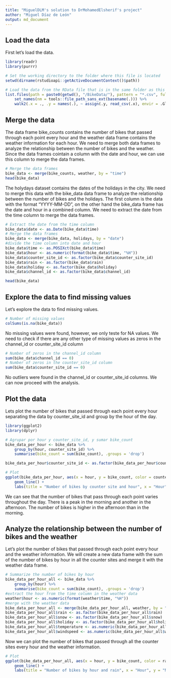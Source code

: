 ```yaml
---
title: "MiguelDLM's solution to DrMohamedElsherif's project"
author: "Miguel Díaz de León"    
output: md_document
---
```


## Load the data

First let's load the data.

```r
library(readr)
library(purrr)

# Set the working directory to the folder where this file is located
setwd(dirname(rstudioapi::getActiveDocumentContext()$path))

# Load the data from the RData file that is in the same folder as this Rmd file
list.files(path = paste0(getwd(), "/BikeData/"), pattern = "*.csv", full.names = TRUE) %>% 
    set_names(nm = tools::file_path_sans_ext(basename(.))) %>% 
    walk2(.x = ., .y = names(.), ~ assign(.y, read_csv(.x), envir = .GlobalEnv))

```
## Merge the data

The data frame bike_counts contains the number of bikes that passed through each point every hour and the weather data frame contains the weather information for each hour. We need to merge both data frames to analyze the relationship between the number of bikes and the weather. Since the data frames cointain a column with the date and hour, we can use this column to merge the data frames.

```r
# Merge the data frames
bike_data <- merge(bike_counts, weather, by = "time")
head(bike_data)
```

The holydays dataset contains the dates of the holidays in the city. We need to merge this data with the bike_data data frame to analyze the relationship between the number of bikes and the holidays. The first column is the data with the format "YYYY-MM-DD", on the other hand the bike_data frame has the date and hour in a combined column. We need to extract the date from the time column to merge the data frames.

```r
# Extract the date from the time column
bike_data$date <- as.Date(bike_data$time)
# Merge the data frames
bike_data <- merge(bike_data, holidays, by = "date")
#divide the time column into date and hour
bike_data$time <- as.POSIXct(bike_data$time)
bike_data$hour <- as.numeric(format(bike_data$time, "%H"))
bike_data$counter_site_id <- as.factor(bike_data$counter_site_id)
bike_data$rain <- as.factor(bike_data$rain)
bike_data$holiday <- as.factor(bike_data$holiday)
bike_data$channel_id <- as.factor(bike_data$channel_id)

head(bike_data)
```

## Explore the data to find missing values

Let's explore the data to find missing values.

```r
# Number of missing values
colSums(is.na(bike_data))
```

No missing values were found, however, we only teste for NA values. We need to check if there are any other type of missing values as zeros in the channel_id or counter_site_id column

```r
# Number of zeros in the channel_id column
sum(bike_data$channel_id == 0)
# Number of zeros in the counter_site_id column
sum(bike_data$counter_site_id == 0)
```

No outliers were found in the channel_id or counter_site_id columns. We can now proceed with the analysis.

## Plot the data
Lets plot the number of bikes that passed through each point every hour separating the data by counter_site_id and group by the hour of the day.

```r
library(ggplot2)
library(dplyr)

# Agrupar por hour y counter_site_id, y sumar bike_count
bike_data_per_hour <- bike_data %>%
    group_by(hour, counter_site_id) %>%
    summarise(bike_count = sum(bike_count), .groups = 'drop')

bike_data_per_hour$counter_site_id <- as.factor(bike_data_per_hour$counter_site_id)

# Plot
ggplot(bike_data_per_hour, aes(x = hour, y = bike_count, color = counter_site_id, group = counter_site_id)) +
    geom_line() +
    labs(title = "Number of bikes by counter site and hour", x = "Hour", y = "Number of bikes")
```

We can see that the number of bikes that pass through each point varies throughout the day. There is a peak in the morning and another in the afternoon. The number of bikes is higher in the afternoon than in the morning.

## Analyze the relationship between the number of bikes and the weather

Let's plot the number of bikes that passed through each point every hour and the weather information. We will create a new data frame with the sum of the number of bikes by hour in all the counter sites and merge it with the weather data frame.

```r
# Summarize the number of bikes by hour
bike_data_per_hour_all <- bike_data %>%
    group_by(hour) %>%
    summarise(bike_count = sum(bike_count), .groups = 'drop')
#extract the hour from the time column in the weather data
weather$hour <- as.numeric(format(weather$time, "%H"))
#merge with the weather data
bike_data_per_hour_all <- merge(bike_data_per_hour_all, weather, by = "hour")
bike_data_per_hour_all$rain <- as.factor(bike_data_per_hour_all$rain)
bike_data_per_hour_all$snow <- as.factor(bike_data_per_hour_all$snow)
bike_data_per_hour_all$holiday <- as.factor(bike_data_per_hour_all$holiday)
bike_data_per_hour_all$temperature <- as.numeric(bike_data_per_hour_all$temperature)
bike_data_per_hour_all$windspeed <- as.numeric(bike_data_per_hour_all$windspeed)

```

Now we can plot the number of bikes that passed through all the counter sites every hour and the weather information.

```r
# Plot
ggplot(bike_data_per_hour_all, aes(x = hour, y = bike_count, color = rain, linetype = rain)) +
    geom_line() +
    labs(title = "Number of bikes by hour and rain", x = "Hour", y = "Number of bikes", color = "Rain", linetype = "Rain")
```